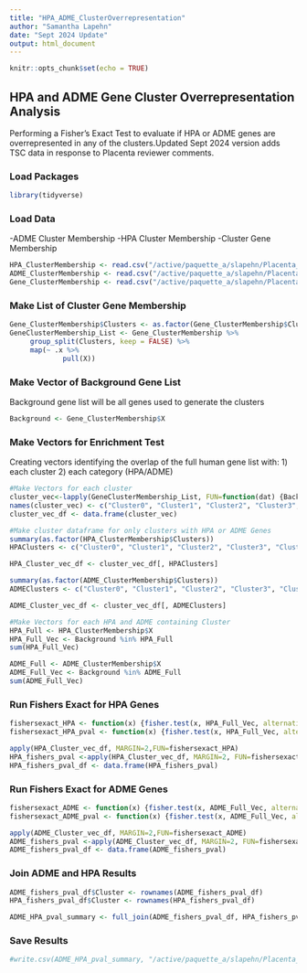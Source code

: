 ```yaml
---
title: "HPA_ADME_ClusterOverrepresentation"
author: "Samantha Lapehn"
date: "Sept 2024 Update"
output: html_document
---
```


```r
knitr::opts_chunk$set(echo = TRUE)
```

## HPA and ADME Gene Cluster Overrepresentation Analysis

Performing a Fisher's Exact Test to evaluate if HPA or ADME genes are overrepresented in any of the clusters.Updated Sept 2024 version adds TSC data in response to Placenta reviewer comments.

### Load Packages
```r
library(tidyverse)
```

### Load Data
-ADME Cluster Membership
-HPA Cluster Membership
-Cluster Gene Membership
```r
HPA_ClusterMembership <- read.csv("/active/paquette_a/slapehn/Placenta_CellLine_Comparison/Results/Clustering Sept 2024/HPA_ClusterMembership_Annotation_091124.csv")
ADME_ClusterMembership <- read.csv("/active/paquette_a/slapehn/Placenta_CellLine_Comparison/Results/Clustering Sept 2024/ADME_ClusterMembership_Annotation_091124.csv")
Gene_ClusterMembership <- read.csv("/active/paquette_a/slapehn/Placenta_CellLine_Comparison/Results/Clustering Sept 2024/GeneClusterMembership_091124.csv")
```

### Make List of Cluster Gene Membership
```r
Gene_ClusterMembership$Clusters <- as.factor(Gene_ClusterMembership$Clusters)
GeneClusterMembership_List <- Gene_ClusterMembership %>%
     group_split(Clusters, keep = FALSE) %>% 
     map(~ .x %>%
             pull(X))
```

### Make Vector of Background Gene List
Background gene list will be all genes used to generate the clusters
```r
Background <- Gene_ClusterMembership$X
```

### Make Vectors for Enrichment Test
Creating vectors identifying the overlap of the full human gene list with: 
1) each cluster
2) each category (HPA/ADME)
```r
#Make Vectors for each cluster
cluster_vec<-lapply(GeneClusterMembership_List, FUN=function(dat) {Background %in% dat})
names(cluster_vec) <- c("Cluster0", "Cluster1", "Cluster2", "Cluster3", "Cluster4", "Cluster5", "Cluster6", "Cluster7", "Cluster8", "Cluster9", "Cluster10", "Cluster11", "Cluster12", "Cluster13", "Cluster14", "Cluster15", "Cluster16", "Cluster17", "Cluster18", "Cluster19", "Cluster20", "Cluster21", "Cluster22", "Cluster23", "Cluster24", "Cluster25", "Cluster26", "Cluster27", "Cluster28", "Cluster29", "Cluster30", "Cluster31", "Cluster32", "Cluster33", "Cluster34", "Cluster35", "Cluster36", "Cluster37", "Cluster38", "Cluster39", "Cluster40", "Cluster41", "Cluster42", "Cluster43", "Cluster44", "Cluster45", "Cluster46", "Cluster47", "Cluster48", "Cluster49", "Cluster50", "Cluster51", "Cluster52", "Cluster53")
cluster_vec_df <- data.frame(cluster_vec)

#Make cluster dataframe for only clusters with HPA or ADME Genes
summary(as.factor(HPA_ClusterMembership$Clusters))
HPAClusters <- c("Cluster0", "Cluster1", "Cluster2", "Cluster3", "Cluster4", "Cluster5", "Cluster6", "Cluster7", "Cluster8",  "Cluster10", "Cluster12", "Cluster13", "Cluster14", "Cluster15", "Cluster18","Cluster20","Cluster21", "Cluster25", "Cluster30", "Cluster31", "Cluster33", "Cluster37", "Cluster38", "Cluster40", "Cluster52")

HPA_Cluster_vec_df <- cluster_vec_df[, HPAClusters]

summary(as.factor(ADME_ClusterMembership$Clusters))
ADMEClusters <- c("Cluster0", "Cluster1", "Cluster2", "Cluster3", "Cluster4", "Cluster5", "Cluster7", "Cluster8", "Cluster9", "Cluster10", "Cluster12", "Cluster13", "Cluster14",  "Cluster15", "Cluster16", "Cluster17", "Cluster18", "Cluster19", "Cluster20", "Cluster21", "Cluster22", "Cluster23", "Cluster24", "Cluster25", "Cluster26", "Cluster27", "Cluster28", "Cluster29", "Cluster30", "Cluster31", "Cluster32", "Cluster33", "Cluster34", "Cluster35", "Cluster36", "Cluster38", "Cluster39", "Cluster40", "Cluster41", "Cluster42", "Cluster45", "Cluster47", "Cluster48", "Cluster49", "Cluster50", "Cluster52", "Cluster53")

ADME_Cluster_vec_df <- cluster_vec_df[, ADMEClusters]

#Make Vectors for each HPA and ADME containing Cluster
HPA_Full <- HPA_ClusterMembership$X
HPA_Full_Vec <- Background %in% HPA_Full
sum(HPA_Full_Vec)

ADME_Full <- ADME_ClusterMembership$X
ADME_Full_Vec <- Background %in% ADME_Full
sum(ADME_Full_Vec)

```

### Run Fishers Exact for HPA Genes
```r
fishersexact_HPA <- function(x) {fisher.test(x, HPA_Full_Vec, alternative="greater")}
fishersexact_HPA_pval <- function(x) {fisher.test(x, HPA_Full_Vec, alternative="greater")$p.value}

apply(HPA_Cluster_vec_df, MARGIN=2,FUN=fishersexact_HPA)
HPA_fishers_pval <-apply(HPA_Cluster_vec_df, MARGIN=2, FUN=fishersexact_HPA_pval)
HPA_fishers_pval_df <- data.frame(HPA_fishers_pval)
```

### Run Fishers Exact for ADME Genes
```r
fishersexact_ADME <- function(x) {fisher.test(x, ADME_Full_Vec, alternative="greater")}
fishersexact_ADME_pval <- function(x) {fisher.test(x, ADME_Full_Vec, alternative="greater")$p.value}

apply(ADME_Cluster_vec_df, MARGIN=2,FUN=fishersexact_ADME)
ADME_fishers_pval <-apply(ADME_Cluster_vec_df, MARGIN=2, FUN=fishersexact_ADME_pval)
ADME_fishers_pval_df <- data.frame(ADME_fishers_pval)
```
### Join ADME and HPA Results
```r
ADME_fishers_pval_df$Cluster <- rownames(ADME_fishers_pval_df)
HPA_fishers_pval_df$Cluster <- rownames(HPA_fishers_pval_df)

ADME_HPA_pval_summary <- full_join(ADME_fishers_pval_df, HPA_fishers_pval_df)
```

### Save Results
```r
#write.csv(ADME_HPA_pval_summary, "/active/paquette_a/slapehn/Placenta_CellLine_Comparison/Results/Clustering Sept 2024/ADME_HPA_OverrepresentationResults_091124.csv")
```

